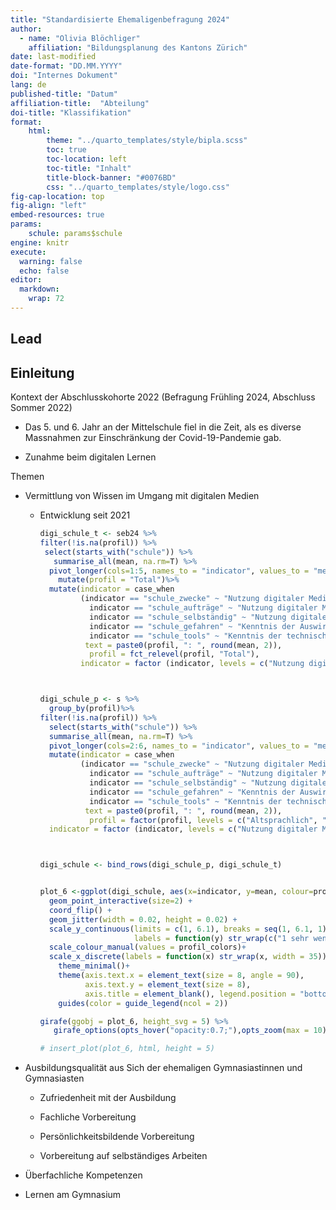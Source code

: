 ```yaml
---
title: "Standardisierte Ehemaligenbefragung 2024" 
author: 
  - name: "Olivia Blöchliger"
    affiliation: "Bildungsplanung des Kantons Zürich"
date: last-modified
date-format: "DD.MM.YYYY"
doi: "Internes Dokument"
lang: de
published-title: "Datum"
affiliation-title:  "Abteilung"
doi-title: "Klassifikation"
format: 
    html:
        theme: "../quarto_templates/style/bipla.scss"
        toc: true
        toc-location: left
        toc-title: "Inhalt"
        title-block-banner: "#0076BD"
        css: "../quarto_templates/style/logo.css"
fig-cap-location: top
fig-align: "left"
embed-resources: true
params:
    schule: params$schule
engine: knitr
execute:
  warning: false
  echo: false
editor: 
  markdown: 
    wrap: 72
---
```


## Lead

## Einleitung

Kontext der Abschlusskohorte 2022 (Befragung Frühling 2024, Abschluss
Sommer 2022)

-   Das 5. und 6. Jahr an der Mittelschule fiel in die Zeit, als es
    diverse Massnahmen zur Einschränkung der Covid-19-Pandemie gab.

-   Zunahme beim digitalen Lernen

Themen

-   Vermittlung von Wissen im Umgang mit digitalen Medien

    -   Entwicklung seit 2021

        ```r

        digi_schule_t <- seb24 %>% 
        filter(!is.na(profil)) %>% 
         select(starts_with("schule")) %>%
           summarise_all(mean, na.rm=T) %>% 
          pivot_longer(cols=1:5, names_to = "indicator", values_to = "mean") %>% 
            mutate(profil = "Total")%>%
          mutate(indicator = case_when
                 (indicator == "schule_zwecke" ~ "Nutzung digitaler Medien für private Zwecke",
                   indicator == "schule_aufträge" ~ "Nutzung digitaler Medien für schulische Aufträge",
                   indicator == "schule_selbständig" ~ "Nutzung digitaler Medien für selbständiges Lernen",
                   indicator == "schule_gefahren" ~ "Kenntnis der Auswirkungen und Gefahren digitaler Medien",
                   indicator == "schule_tools" ~ "Kenntnis der technischen Seite digitaler Tools"),
                  text = paste0(profil, ": ", round(mean, 2)),
                   profil = fct_relevel(profil, "Total"),
                 indicator = factor (indicator, levels = c("Nutzung digitaler Medien für private Zwecke", "Kenntnis der technischen Seite digitaler Tools", "Nutzung digitaler Medien für selbständiges Lernen", "Kenntnis der Auswirkungen und Gefahren digitaler Medien", "Nutzung digitaler Medien für schulische Aufträge"))) 
                 
                 

        digi_schule_p <- s %>% 
          group_by(profil)%>% 
        filter(!is.na(profil)) %>%  
          select(starts_with("schule")) %>% 
          summarise_all(mean, na.rm=T) %>% 
          pivot_longer(cols=2:6, names_to = "indicator", values_to = "mean") %>% 
          mutate(indicator = case_when
                 (indicator == "schule_zwecke" ~ "Nutzung digitaler Medien für private Zwecke",
                   indicator == "schule_aufträge" ~ "Nutzung digitaler Medien für schulische Aufträge",
                   indicator == "schule_selbständig" ~ "Nutzung digitaler Medien für selbständiges Lernen",
                   indicator == "schule_gefahren" ~ "Kenntnis der Auswirkungen und Gefahren digitaler Medien",
                   indicator == "schule_tools" ~ "Kenntnis der technischen Seite digitaler Tools"),
                  text = paste0(profil, ": ", round(mean, 2)),
                   profil = factor(profil, levels = c("Altsprachlich", "Mathematisch-Naturwissenschaftlich", "Neusprachlich", "Wirtschaftlich-Rechtlich","Musisch", "Total")),
          indicator = factor (indicator, levels = c("Nutzung digitaler Medien für private Zwecke", "Kenntnis der technischen Seite digitaler Tools", "Nutzung digitaler Medien für selbständiges Lernen", "Kenntnis der Auswirkungen und Gefahren digitaler Medien", "Nutzung digitaler Medien für schulische Aufträge"))) 
                 


        digi_schule <- bind_rows(digi_schule_p, digi_schule_t)


        plot_6 <-ggplot(digi_schule, aes(x=indicator, y=mean, colour=profil,                          tooltip = text, data_id = profil)) +
          geom_point_interactive(size=2) +
          coord_flip() +
          geom_jitter(width = 0.02, height = 0.02) +
          scale_y_continuous(limits = c(1, 6.1), breaks = seq(1, 6.1, 1), 
                             labels = function(y) str_wrap(c("1 sehr wenig", "2", "3", "4", "5", "6 sehr viel"), 10)) +
          scale_colour_manual(values = profil_colors)+
          scale_x_discrete(labels = function(x) str_wrap(x, width = 35))+
            theme_minimal()+
            theme(axis.text.x = element_text(size = 8, angle = 90), 
                  axis.text.y = element_text(size = 8),  
                  axis.title = element_blank(), legend.position = "bottom", legend.justification = "right", legend.title = element_blank())+
            guides(color = guide_legend(ncol = 2))

        girafe(ggobj = plot_6, height_svg = 5) %>% 
           girafe_options(opts_hover("opacity:0.7;"),opts_zoom(max = 10), opts_tooltip(use_fill =TRUE))

        # insert_plot(plot_6, html, height = 5)

        ```

-   Ausbildungsqualität aus Sich der ehemaligen Gymnasiastinnen und
    Gymnasiasten

    -   Zufriedenheit mit der Ausbildung

    -   Fachliche Vorbereitung

    -   Persönlichkeitsbildende Vorbereitung

    -   Vorbereitung auf selbständiges Arbeiten

-   Überfachliche Kompetenzen

-   Lernen am Gymnasium
